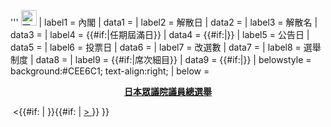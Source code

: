 <includeonly>{{Infobox 
| tnavbar = Infobox 日本眾議院選舉
| bodystyle = width:323px
| abovestyle = background-color:#CEE6C1
| above =　{{Flagicon|JPN}} '''{{{選舉名|{{選舉名}}}}}''' [[File:Diet of Japan Kokkai 2009.jpg|25px|國會議事堂]]
| label1 = 內閣
| data1 = {{{內閣|}}}
| label2 = 解散日
| data2 = {{{解散日|}}}
| label3 = 解散名
| data3 = {{{解散名|}}}
| label4 = {{#if:{{{任期屆滿日|}}}|任期屆滿日}}
| data4 = {{#if:{{{任期屆滿日|}}}|{{{任期屆滿日|}}}}}
| label5 = 公告日
| data5 = {{{公告日|}}}
| label6 = 投票日
| data6 = {{{投票日|}}}
| label7 = 改選數
| data7 = {{{改選數|}}}
| label8 = 選舉制度
| data8 = {{{選舉制度|}}}
| label9 = {{#if:{{{席次細目|}}}|席次細目}}
| data9 = {{#if:{{{席次細目|}}}|{{{席次細目|}}}}}
| belowstyle = background:#CEE6C1; text-align:right; 
| below = <center>'''[[眾議院議員總選舉|日本眾議院議員總選舉]]'''</center>{{#if: {{{上屆年度|}}} | [[{{{上屆選舉}}} |<span style="float:left"> &nbsp;&lt; {{{上屆年度}}}]]</span>}}{{#if: {{{下屆年度|}}} | [[{{{下屆選舉}}} |{{{下屆年度}}} &gt;&nbsp;]]}}
}}</includeonly><noinclude>
{{Documentation}}
</noinclude>
